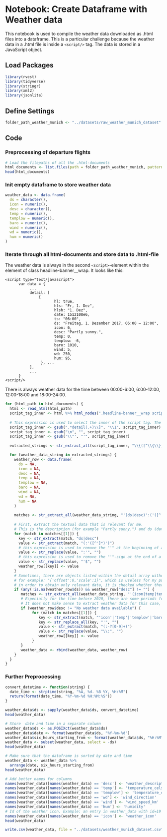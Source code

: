 # Notebook: Create Dataframe with Weather data

This notebook is used to compile the weather data downloaded as .html files into a dataframe. This is a particular challenge because the weather data in a .html file is inside a `<script/>` tag. The data is stored in a JavaScript object.

## Load Packages

```r
library(rvest)
library(tidyverse)
library(stringr)
library(xml2)
library(jsonlite)
```

## Define Settings

```r
folder_path_weather_munich <- "../datasets/raw_weather_munich_dataset"
```

## Code

### Preprocessing of departure flights

```r
# Load the filepaths of all the .html-documents
html_documents <- list.files(path = folder_path_weather_munich, pattern = "\\.html$", full.names = TRUE)
head(html_documents)
```

### Init empty dataframe to store weather data

```r
weather_data <- data.frame(
  ds = character(),
  icon = numeric(),
  desc = character(),
  temp = numeric(),
  templow = numeric(),
  baro = numeric(),
  wind = numeric(),
  wd = numeric(),
  hum = numeric()
)
```

### Iterate through all html-documents and store data to .html-file

The weather data is always in the second `<script>`-element within the element of class headline-banner__wrap. It looks like this:

```
<script type="text/javascript">
      var data = { 
           ...
           detail: [
               {
                      hl: true,
                      hls: "Fr, 1. Dez",
                      hlsh: "1. Dez",
                      date: 1512108e6,
                      ts: "06:00",
                      ds: "Freitag, 1. Dezember 2017, 06:00 — 12:00",
                      icon: 6,
                      desc: "Partly sunny.",
                      temp: 0,
                      templow: -6,
                      baro: 1010,
                      wind: 5,
                      wd: 250,
                      hum: 95,
                }, ...
           ],
           ...
      }
<script/>
````

There is always weather data for the time between 00:00-6:00, 6:00-12:00, 12:00-18:00 and 18:00-24:00.

```r
for (html_path in html_documents) {
  html <- read_html(html_path)
  script_tag_inner <- html %>% html_nodes(".headline-banner__wrap script:nth-child(2)") %>% html_text()
  
  # This expression is used to select the inner of the script tag. The weather data is stored in a JavaScript variable inside a <script>-tag
  script_tag_inner <- gsub(".*detail(.+)\\]", "\\1", script_tag_inner)
  script_tag_inner <- gsub("\n", "", script_tag_inner)
  script_tag_inner <- gsub('\\"', "'", script_tag_inner)
  
  extracted_strings <- str_extract_all(script_tag_inner, "\\{([^\\{\\}]*)\\}")[[1]]

  for (weather_data_string in extracted_strings) {
    weather_row <- data.frame(
      ds = NA,
      icon = NA,
      desc = NA,
      temp = NA,
      templow = NA,
      baro = NA,
      wind = NA,
      wd = NA,
      hum = NA
    )
    
    matches <- str_extract_all(weather_data_string, "'(ds|desc)':('([^']*)')")
    
    # First, extract the textual data that is relevant for me. 
    # This is the description (for example "Partly sunny.") and ds (date string, for example "Freitag, 1. Dezember 2017, 06:00 — 12:00")
    for (match in matches[[1]]) {
      key <- str_extract(match, "ds|desc")
      value <- str_extract(match, "(:'([^']*)')")
      # this expression is used to remove the "'" at the beginning of a string stored in the JavaScript object as well as the colon before the value
      value <- str_replace(value, ":'", "")
      # this expression is used to remove the "'"-sign at the end of a string stored in the JavaScript object
      value <- str_replace(value, "'$", "")
      weather_row[[key]] <- value
    }
    # Sometimes, there are objects listed within the detail array without actual weather data for a specific point in time. 
    # for example: "{'offset':0,'scale':1}", which is useless for my purpose.
    # in order to obtain only relevant data, it is checked whether there is the column "ds" or not
    if (any(!is.na(weather_row$ds)) && weather_row["desc"] != "") {
       matches <- str_extract_all(weather_data_string, "'(icon|temp|templow|baro|wind|wd|hum)':-?[0-9]+")
       # Especially for the time before 2020, there are some periods for which no historical weather data are available.
       # It does not make sense to extract weather data for this case, as it is not stored in the object.
       if (weather_row$desc != "No weather data available") {
            for (match in matches[[1]]) {
               key <- str_extract(match, "'icon'|'temp'|'templow'|'baro'|'wind'|'wd'|'hum'")
               key <- str_replace_all(key, "'", "")
               value <- str_extract(match, "(:-?[0-9]+)")
               value <- str_replace(value, "\\:", "")
               weather_row[[key]] <- value
            } 
       }
       weather_data <- rbind(weather_data, weather_row)
    }
  }
}
```

### Further Preprocessing

```r
convert_datetime <- function(string) {
  date_time <- strptime(string, "%A, %d. %B %Y, %H:%M")
  return(format(date_time, "%Y-%m-%d %H:%M:%S"))
}

weather_data$ds <- sapply(weather_data$ds, convert_datetime)
head(weather_data)
```

```r
# Store  date and time in a separate column
weather_data$ds <- as.POSIXct(weather_data$ds)
weather_data$date <- format(weather_data$ds, "%Y-%m-%d")
weather_data$six_hours_starting_from <- format(weather_data$ds, "%H:%M")
weather_data <- subset(weather_data, select = -ds)
head(weather_data)
```

```r
# Make sure that the dataframe is sorted by date and time
weather_data <- weather_data %>%
  arrange(date, six_hours_starting_from)
head(weather_data)
```

```r
# Add better names for columns
names(weather_data)[names(weather_data) == 'desc'] <- 'weather_description'
names(weather_data)[names(weather_data) == 'temp'] <- 'temperature_celsius'
names(weather_data)[names(weather_data) == 'templow'] <- 'temperature_celsius_low'
names(weather_data)[names(weather_data) == 'wd'] <- 'wind_direction'
names(weather_data)[names(weather_data) == 'wind'] <- 'wind_speed_km'
names(weather_data)[names(weather_data) == 'hum'] <- 'humidity'
# Id of the weather icon. Example: an entry in weather_data with id=19 can be found here: https://c.tadst.com/gfx/w/svg/wt-19.svg (rain)
names(weather_data)[names(weather_data) == 'icon'] <- 'weather_icon'
head(weather_data)
```

```r
write.csv(weather_data, file = "../datasets/weather_munich_dataset.csv", row.names = FALSE)
```
